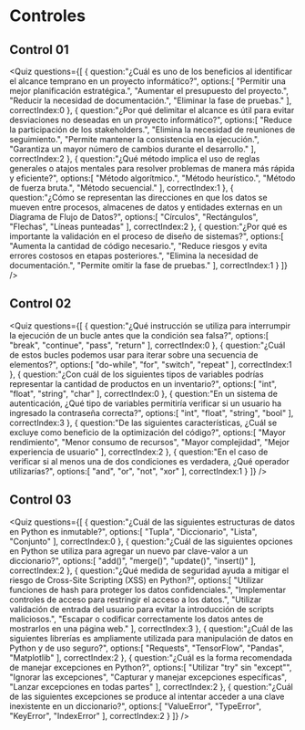 
# Controles

## Control 01
<Quiz questions={[
   {
      question:"¿Cuál es uno de los beneficios al identificar el alcance temprano en un proyecto informático?",
      options:[
         "Permitir una mejor planificación estratégica.",
         "Aumentar el presupuesto del proyecto.",
         "Reducir la necesidad de documentación.",
         "Eliminar la fase de pruebas."
      ],
      correctIndex:0
   },
   {
      question:"¿Por qué delimitar el alcance es útil para evitar desviaciones no deseadas en un proyecto informático?",
      options:[
         "Reduce la participación de los stakeholders.",
         "Elimina la necesidad de reuniones de seguimiento.",
         "Permite mantener la consistencia en la ejecución.",
         "Garantiza un mayor número de cambios durante el desarrollo."
      ],
      correctIndex:2
   },
   {
      question:"¿Qué método implica el uso de reglas generales o atajos mentales para resolver problemas de manera más rápida y eficiente?",
      options:[
         "Método algorítmico.",
         "Método heurístico.",
         "Método de fuerza bruta.",
         "Método secuencial."
      ],
      correctIndex:1
   },
   {
      question:"¿Cómo se representan las direcciones en que los datos se mueven entre procesos, almacenes de datos y entidades externas en un Diagrama de Flujo de Datos?",
      options:[
         "Círculos",
         "Rectángulos",
         "Flechas",
         "Líneas punteadas"
      ],
      correctIndex:2
   },
   {
      question:"¿Por qué es importante la validación en el proceso de diseño de sistemas?",
      options:[
         "Aumenta la cantidad de código necesario.",
         "Reduce riesgos y evita errores costosos en etapas posteriores.",
         "Elimina la necesidad de documentación.",
         "Permite omitir la fase de pruebas."
      ],
      correctIndex:1
   }
]} />

## Control 02
<Quiz questions={[
   {
      question:"¿Qué instrucción se utiliza para interrumpir la ejecución de un bucle antes que la condición sea falsa?",
      options:[
         "break",
         "continue",
         "pass",
         "return"
      ],
      correctIndex:0
   },
   {
      question:"¿Cuál de estos bucles podemos usar para iterar sobre una secuencia de elementos?",
      options:[
         "do-while",
         "for",
         "switch",
         "repeat"
      ],
      correctIndex:1
   },
   {
      question:"¿Con cuál de los siguientes tipos de variables podrías representar la cantidad de productos en un inventario?",
      options:[
         "int",
         "float",
         "string",
         "char"
      ],
      correctIndex:0
   },
   {
      question:"En un sistema de autenticación, ¿Qué tipo de variables permitiría verificar si un usuario ha ingresado la contraseña correcta?",
      options:[
         "int",
         "float",
         "string",
         "bool"
      ],
      correctIndex:3
   },
   {
      question:"De las siguientes características, ¿Cuál se excluye como beneficio de la optimización del código?",
      options:[
         "Mayor rendimiento",
         "Menor consumo de recursos",
         "Mayor complejidad",
         "Mejor experiencia de usuario"
      ],
      correctIndex:2
   },
   {
      question:"En el caso de verificar si al menos una de dos condiciones es verdadera, ¿Qué operador utilizarías?",
      options:[
         "and",
         "or",
         "not",
         "xor"
      ],
      correctIndex:1
   }
]} />

## Control 03
<Quiz questions={[
   {
      question:"¿Cuál de las siguientes estructuras de datos en Python es inmutable?",
      options:[
         "Tupla",
         "Diccionario",
         "Lista",
         "Conjunto"
      ],
      correctIndex:0
   },
   {
      question:"¿Cuál de las siguientes opciones en Python se utiliza para agregar un nuevo par clave-valor a un diccionario?",
      options:[
         "add()",
         "merge()",
         "update()",
         "insert()"
      ],
      correctIndex:2
   },
   {
      question:"¿Qué medida de seguridad ayuda a mitigar el riesgo de Cross-Site Scripting (XSS) en Python?",
      options:[
         "Utilizar funciones de hash para proteger los datos confidenciales.",
         "Implementar controles de acceso para restringir el acceso a los datos.",
         "Utilizar validación de entrada del usuario para evitar la introducción de scripts maliciosos.",
         "Escapar o codificar correctamente los datos antes de mostrarlos en una página web."
      ],
      correctIndex:3
   },
   {
      question:"¿Cuál de las siguientes librerías es ampliamente utilizada para manipulación de datos en Python y de uso seguro?",
      options:[
         "Requests",
         "TensorFlow",
         "Pandas",
         "Matplotlib"
      ],
      correctIndex:2
   },
   {
      question:"¿Cuál es la forma recomendada de manejar excepciones en Python?",
      options:[
         "Utilizar \"try\" sin \"except\"",
         "Ignorar las excepciones",
         "Capturar y manejar excepciones específicas",
         "Lanzar excepciones en todas partes"
      ],
      correctIndex:2
   },
   {
      question:"¿Cuál de las siguientes excepciones se produce al intentar acceder a una clave inexistente en un diccionario?",
      options:[
         "ValueError",
         "TypeError",
         "KeyError",
         "IndexError"
      ],
      correctIndex:2
   }
]} />